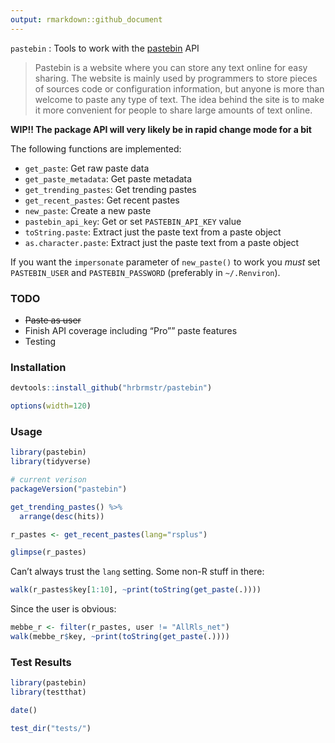 ```yaml
---
output: rmarkdown::github_document
---
```


`pastebin` : Tools to work with the [pastebin](https://pastebin.com/) API

>Pastebin is a website where you can store any text online for easy sharing. The website is mainly used by programmers to store pieces of sources code or configuration information, but anyone is more than welcome to paste any type of text. The idea behind the site is to make it more convenient for people to share large amounts of text online.

**WIP!! The package API will very likely be in rapid change mode for a bit**

The following functions are implemented:

- `get_paste`:	Get raw paste data
- `get_paste_metadata`:	Get paste metadata
- `get_trending_pastes`: Get trending pastes
- `get_recent_pastes`:	Get recent pastes
- `new_paste`:	Create a new paste
- `pastebin_api_key`:	Get or set `PASTEBIN_API_KEY` value
- `toString.paste`:	Extract just the paste text from a paste object
- `as.character.paste`:	Extract just the paste text from a paste object

If you want the `impersonate` parameter of `new_paste()` to work you _must_ set `PASTEBIN_USER` and `PASTEBIN_PASSWORD` (preferably in `~/.Renviron`).

### TODO

- <strike>Paste as user</strike>
- Finish API coverage including "Pro"" paste features
- Testing

### Installation

```r
devtools::install_github("hrbrmstr/pastebin")
```

```r
options(width=120)
```

### Usage

```r
library(pastebin)
library(tidyverse)

# current verison
packageVersion("pastebin")

get_trending_pastes() %>% 
  arrange(desc(hits))

r_pastes <- get_recent_pastes(lang="rsplus")

glimpse(r_pastes)
```

Can't always trust the `lang` setting. Some non-R stuff in there:

```r
walk(r_pastes$key[1:10], ~print(toString(get_paste(.))))
```

Since the user is obvious:

```r
mebbe_r <- filter(r_pastes, user != "AllRls_net")
walk(mebbe_r$key, ~print(toString(get_paste(.))))
```

### Test Results

```r
library(pastebin)
library(testthat)

date()

test_dir("tests/")
```

